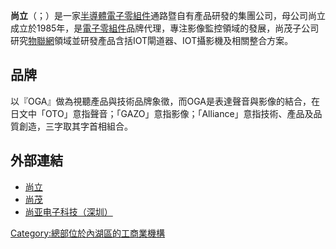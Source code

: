 {{advert|time=2016-10-21T07:34:12+00:00}}
{{unreferenced|time=2016-10-21T07:01:46+00:00}}
{{Infobox Company 
| company_name = 尚立
| company_name_en = Sunnic Group
| company_logo = 
| company_type = [[上櫃公司|上櫃公司]]、民營企業、股份有限公司
| location = {{TWN}}[[台北市|台北市]][[內湖區|內湖區]]洲子街76號6樓
| traded_as = {{otc|3360}}
| foundation = 1985年4月6日
| industry = [[監控|監控]]類、[[消費電子|消費電子]]、[[電腦硬體|電腦硬體]]、[[電子零組件|電子零組件]]、[[IOT|IOT]]產業
| revenue = 新台幣130億元（2014年）
| num_employees = 185人（2016年）
| subsid = 尚茂智能<br />尚立香港<br />尚亞香港<br />尚亞深圳<br />尚立新加坡
| homepage = {{URL|www.suntopgp.com}}
}}

'''尚立'''（{{lang-en|'''Sunnic Group'''}}；{{otc|3360}}）是一家[[半導體|半導體]][[電子零組件|電子零組件]]通路暨自有產品研發的集團公司，母公司尚立成立於1985年，是[[電子零組件|電子零組件]]品牌代理，專注影像監控領域的發展，尚茂子公司研究[[物聯網|物聯網]]領域並研發產品含括IOT閘道器、IOT攝影機及相關整合方案。

== 品牌 ==
以『OGA』做為視聽產品與技術品牌象徵，而OGA是表達聲音與影像的結合，在日文中「OTO」意指聲音；「GAZO」意指影像；「Alliance」意指技術、產品及品質創造，三字取其字首相組合。

== 外部連結 ==
* [http://www.sunnic.com/chinese/04_about/01_about.php?AID=12 尚立] {{Wayback|url=http://www.sunnic.com/chinese/04_about/01_about.php?AID=12 |date=20160421234607 }}
* [http://www.sunmoretek.com/chinese/04_about/01_about.php?AID=1 尚茂] {{Wayback|url=http://www.sunmoretek.com/chinese/04_about/01_about.php?AID=1 |date=20160821025800 }}
* [https://web.archive.org/web/20180107120214/http://www.suntekap.com/simple/04_about/01_about.php?AID=1 尚亚电子科技（深圳）]

[[Category:總部位於內湖區的工商業機構|Category:總部位於內湖區的工商業機構]]